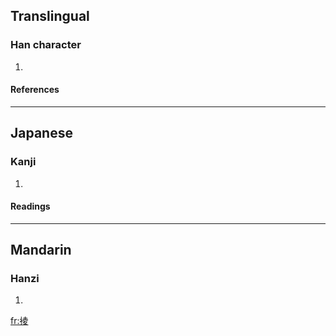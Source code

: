 ==Translingual==
===Han character===
{{Han char|rn=64|rad=手|as=08|sn=11|four=|canj=手土金水 (QGCE)}}
# {{defn|Han|sort=手08}}
====References====
{{Han ref|kx=0437.170|dkj=12260|dj=0787.070|hdz=31890.160|uh=6395|ud=25493}}
----
==Japanese==
===Kanji===
{{ja-kanji|grade=|rs=手08}}
# {{defn|Japanese}} 
====Readings====
{{ja-readings|on=[[りょう]] (ryō)|kun=[[とめる]] (tomeru)}}
----
==Mandarin==
===Hanzi===
{{cmn-hanzi|pin=[[lìng]] ([[ling4]])|wg=ling<sup>4</sup>}}
# {{defn|Mandarin}}

[[fr:掕]]